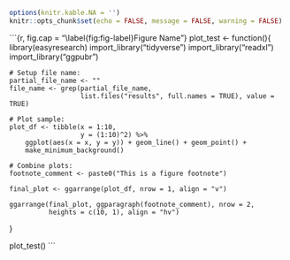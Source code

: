 ```r
options(knitr.kable.NA = '')
knitr::opts_chunk$set(echo = FALSE, message = FALSE, warning = FALSE)
```

```{r, fig.cap = "\\label{fig:fig-label}Figure Name"}
plot_test <- function(){
    library(easyresearch)
    import_library("tidyverse")
    import_library("readxl")
    import_library("ggpubr")
    
    # Setup file name:
    partial_file_name <- ""
    file_name <- grep(partial_file_name,
                      list.files("results", full.names = TRUE), value = TRUE)
    
    # Plot sample:
    plot_df <- tibble(x = 1:10,
                      y = (1:10)^2) %>%
        ggplot(aes(x = x, y = y)) + geom_line() + geom_point() +
        make_minimum_background()
    
    # Combine plots:
    footnote_comment <- paste0("This is a figure footnote")
    
    final_plot <- ggarrange(plot_df, nrow = 1, align = "v")
    
    ggarrange(final_plot, ggparagraph(footnote_comment), nrow = 2,
              heights = c(10, 1), align = "hv")
}

plot_test()
```
